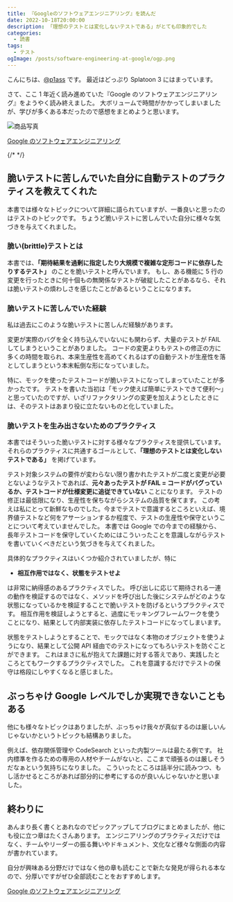 ```yaml
---
title: 『Googleのソフトウェアエンジニアリング』を読んだ
date: 2022-10-18T20:00:00
description: 「理想のテストとは変化しないテストである」がとても印象的でした
categories:
  - 読書
tags:
  - テスト
ogImage: /posts/software-engineering-at-google/ogp.png
---
```


こんにちは、[@p1ass](https://twitter.com/p1ass) です。
最近はどっぷり Splatoon 3 にはまっています。

さて、ここ 1 年近く読み進めていた『Google のソフトウェアエンジニアリング』をようやく読み終えました。
大ボリュームで時間がかかってしまいましたが、学びが多くある本だったので感想をまとめようと思います。

![商品写真](./ogp.png)

<a href="https://www.amazon.co.jp/dp/4873119650?&linkCode=ll1&tag=p1ass02-22&linkId=ff6398ebd80fdcd604bff27e4fe70777&language=ja_JP&ref_=as_li_ss_tl">
  Google のソフトウェアエンジニアリング
</a>

{/* <!--more--> */}

## 脆いテストに苦しんでいた自分に自動テストのプラクティスを教えてくれた

本書では様々なトピックについて詳細に語られていますが、一番良いと思ったのはテストのトピックです。
ちょうど脆いテストに苦しんでいた自分に様々な気づきを与えてくれました。

### 脆い(brittle)テストとは

本書では、**「期待結果を過剰に指定したり大規模で複雑な定形コードに依存したりするテスト」** のことを脆いテストと呼んでいます。
もし、ある機能に 5 行の変更を行ったときに何十個もの無関係なテストが破綻したことがあるなら、それは脆いテストの煩わしさを感じたことがあるということになります。

### 脆いテストに苦しんでいた経験

私は過去にこのような脆いテストに苦しんだ経験があります。

変更が実際のバグを全く持ち込んでいないにも関わらず、大量のテストが FAIL してしまうということがありました。
コードの変更よりもテストの修正の方に多くの時間を取られ、本来生産性を高めてくれるはずの自動テストが生産性を落としてしまうという本末転倒な形になっていました。

特に、モックを使ったテストコードが脆いテストになってしまっていたことが多かったです。
テストを書いた当初は「モック使えば簡単にテストできて便利〜」と思っていたのですが、いざリファクタリングの変更を加えようとしたときには、そのテストはあまり役に立たないものと化していました。

### 脆いテストを生み出さないためのプラクティス

本書ではそういった脆いテストに対する様々なプラクティスを提供しています。
それらのプラクティスに共通するゴールとして、**「理想のテストとは変化しないテストである」** を掲げています。

テスト対象システムの要件が変わらない限り書かれたテストが二度と変更が必要とないようなテストであれば、**元々あったテストが FAIL = コードがバグっているか、テストコードが仕様変更に追従できていない** ことになります。
テストの修正は最低限になり、生産性を保ちながらシステムの品質を保てます。
この考えは私にとって新鮮なものでした。今までテストで意識するところといえば、境界値テストなど何をアサーションするか程度で、テストの生産性や保守ということについて考えていませんでした。
本書では Google での今までの経験から、長年テストコードを保守していくためにはこういったことを意識しながらテストを書いていくべきだという気づきを与えてくれました。

具体的なプラクティスはいくつか紹介されていましたが、特に

- **相互作用ではなく、状態をテストせよ**

は非常に納得感のあるプラクティスでした。
呼び出しに応じて期待される一連の動作を検証するのではなく、メソッドを呼び出した後にシステムがどのような状態になっているかを検証することで脆いテストを防げるというプラクティスです。
相互作用を検証しようとすると、過度にモッキングフレームワークを使うことになり、結果として内部実装に依存したテストコードになってしまいます。

状態をテストしようとすることで、モックではなく本物のオブジェクトを使うようになり、結果として公開 API 経由でのテストになってもろいテストを防ぐことができます。
これはまさに私が抱えてた課題に対する答えであり、実践したところとてもワークするプラクティスでした。
これを意識するだけでテストの保守は格段にしやすくなると感じました。

## ぶっちゃけ Google レベルでしか実現できないこともある

他にも様々なトピックはありましたが、ぶっちゃけ我々が真似するのは厳しいんじゃないかというトピックも結構ありました。

例えば、依存関係管理や CodeSearch といった内製ツールは最たる例です。
社内標準を作るための専用の人材やチームがないと、ここまで頑張るのは厳しそうだなぁという気持ちになりました。
こういったところは話半分に読みつつ、もし活かせるところがあれば部分的に参考にするのが良いんじゃないかと思いました。

## 終わりに

あんまり長く書くとあれなのでピックアップしてブログにまとめましたが、他にも役に立つ章はたくさんあります。
エンジニアリングのプラクティスだけではなく、チームやリーダーの振る舞いやドキュメント、文化など様々な側面の内容が書かれています。

自分が興味ある分野だけではなく他の章も読むことで新たな発見が得られる本なので、分厚いですがぜひ全部読むことをおすすめします。

<a href="https://www.amazon.co.jp/dp/4873119650?&linkCode=ll1&tag=p1ass02-22&linkId=ff6398ebd80fdcd604bff27e4fe70777&language=ja_JP&ref_=as_li_ss_tl">
  Google のソフトウェアエンジニアリング
</a>
